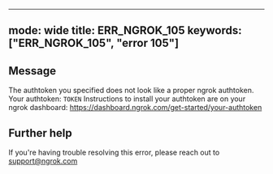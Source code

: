 
---
mode: wide
title: ERR_NGROK_105
keywords: ["ERR_NGROK_105", "error 105"]
---

## Message
The authtoken you specified does not look like a proper ngrok authtoken.
Your authtoken: `TOKEN`
Instructions to install your authtoken are on your ngrok dashboard:
https://dashboard.ngrok.com/get-started/your-authtoken




## Further help
If you're having trouble resolving this error, please reach out to [support@ngrok.com](mailto:support@ngrok.com?subject=Help%20with%20ERR_NGROK_105)

